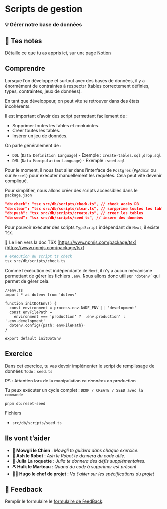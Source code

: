 # Scripts de gestion

### 💡 Gérer notre base de données

## 📝 Tes notes

Détaille ce que tu as appris ici, sur une page [Notion](https://go.mikecodeur.com/course-notes-template)

## Comprendre

Lorsque l’on développe et surtout avec des bases de données, il y a énormément de contraintes à respecter (tables correctement définies, types, contraintes, jeux de données).

En tant que développeur, on peut vite se retrouver dans des états incohérents.

Il est important d’avoir des script permettant facilement de :

- Supprimer toutes les tables et contraintes.
- Créer toutes les tables.
- Insérer un jeu de données.

On parle généralement de :

- `DDL` (`Data Definition Language`) - Exemple : `create-tables.sql` ,`drop.sql`
- `DML` (`Data Manipulation Language`) - Exemple : `seed.sql`

Pour le moment, il nous faut aller dans l’interface de `Postgres` (`PgAdmin` ou sur `Vercel`) pour exécuter manuellement les requêtes. Cela peut vite devenir compliqué.

Pour simplifier, nous allons créer des scripts accessibles dans le `package.json`

```json
"db:check": "tsx src/db/scripts/check.ts", // check accès DB
"db:clear": "tsx src/db/scripts/clear.ts", // surpprime toutes les tables
"db:push": "tsx src/db/scripts/create.ts", // creer les tables
"db:seed": "tsx src/db/scripts/seed.ts", // insere des données
```

Pour pouvoir exécuter des scripts `TypeScript` indépendant de `Next`, il existe `TSX`.

📑 Le lien vers la doc TSX [https://www.npmjs.com/package/tsx](https://www.npmjs.com/package/tsx)

```bash
# execution du script ts check
tsx src/db/scripts/check.ts
```

Comme l’exécution est indépendante de `Next`, il n’y a aucun mécanisme permettant de gérer les fichiers `.env`. Nous allons donc utiliser `'dotenv’` qui permet de gérer cela.

```tsx
//env.ts
import * as dotenv from 'dotenv'

function initDotEnv() {
  const environment = process.env.NODE_ENV || 'development'
  const envFilePath =
    environment === 'production' ? '.env.production' : '.env.development'
  dotenv.config({path: envFilePath})
}

export default initDotEnv
```

## Exercice

Dans cet exercice, tu vas devoir implémenter le script de remplissage de données `Todo` : `seed.ts`

PS : Attention lors de la manipulation de données en production.

Tu peux exécuter un cycle complet : `DROP / CREATE / SEED avec la commande`

```tsx
pnpm db:reset-seed
```

Fichiers

- `src/db/scripts/seed.ts`

## Ils vont t’aider

- **🐶 Mowgli le Chien** : _Mowgli te guidera dans chaque exercice._
- **🤖 Ash le Robot** : _Ash le Robot te donnera du code utile._
- **🚀 Julia La roquette** : _Julia te donnera des défis supplémentaires._
- **⛏️ Hulk le Marteau** : _Quand du code à supprimer est présent_
- **👨‍✈️ Hugo le chef de projet** : _Va t'aider sur les spécifications du projet_

## 🐜 Feedback

Remplir le formulaire le [formulaire de FeedBack](https://go.mikecodeur.com/cours-next-avis?entry.1912869708=Next%20PRO&entry.1430994900=06.Data%20Modeling&entry.533578441=02%20Les%20scripts).
